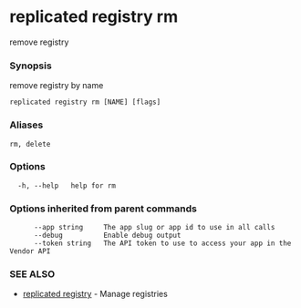 # replicated registry rm

remove registry

### Synopsis

remove registry by name

```
replicated registry rm [NAME] [flags]
```

### Aliases

```
rm, delete
```

### Options

```
  -h, --help   help for rm
```

### Options inherited from parent commands

```
      --app string     The app slug or app id to use in all calls
      --debug          Enable debug output
      --token string   The API token to use to access your app in the Vendor API
```

### SEE ALSO

* [replicated registry](replicated-cli-registry)	 - Manage registries

